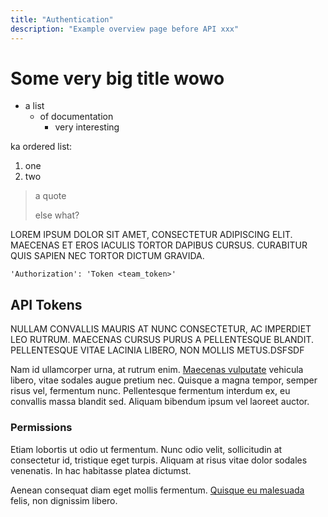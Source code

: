 ```yaml
---
title: "Authentication"
description: "Example overview page before API xxx"
---
```


# Some very big title wowo 

- a list
  - of documentation
    - very interesting

ka ordered list:

1. one
2. two

> a quote
>
> else what?

LOREM IPSUM DOLOR SIT AMET, CONSECTETUR ADIPISCING ELIT. MAECENAS ET EROS IACULIS TORTOR DAPIBUS CURSUS. CURABITUR QUIS SAPIEN NEC TORTOR DICTUM GRAVIDA.

```
'Authorization': 'Token <team_token>'
```

## API Tokens

NULLAM CONVALLIS MAURIS AT NUNC CONSECTETUR, AC IMPERDIET LEO RUTRUM. MAECENAS CURSUS PURUS A PELLENTESQUE BLANDIT. PELLENTESQUE VITAE LACINIA LIBERO, NON MOLLIS METUS.DSFSDF

Nam id ullamcorper urna, at rutrum enim. [Maecenas vulputate](/introduction) vehicula libero, vitae sodales augue pretium nec. Quisque a magna tempor, semper risus vel, fermentum nunc. Pellentesque fermentum interdum ex, eu convallis massa blandit sed. Aliquam bibendum ipsum vel laoreet auctor.

### Permissions

Etiam lobortis ut odio ut fermentum. Nunc odio velit, sollicitudin at consectetur id, tristique eget turpis. Aliquam at risus vitae dolor sodales venenatis. In hac habitasse platea dictumst.

Aenean consequat diam eget mollis fermentum. [Quisque eu malesuada](/introduction) felis, non dignissim libero.